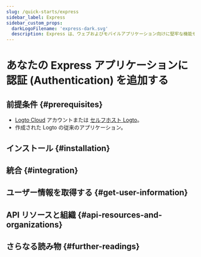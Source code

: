 ```yaml
---
slug: /quick-starts/express
sidebar_label: Express
sidebar_custom_props:
  darkLogoFilename: 'express-dark.svg'
  description: Express は、ウェブおよびモバイルアプリケーション向けに堅牢な機能セットを提供する、最小限で柔軟な Node.js ウェブアプリケーションフレームワークです。
---
```




# あなたの Express アプリケーションに認証 (Authentication) を追加する

<GuideTip />

## 前提条件 \{#prerequisites}

- [Logto Cloud](https://cloud.logto.io) アカウントまたは [セルフホスト Logto](/introduction/set-up-logto-oss)。
- 作成された Logto の従来のアプリケーション。

## インストール \{#installation}

<Installation />

## 統合 \{#integration}

<Integration />

## ユーザー情報を取得する \{#get-user-information}

<GetUserInformation />

## API リソースと組織 \{#api-resources-and-organizations}

<ApiResources />

## さらなる読み物 \{#further-readings}

<FurtherReadings />

